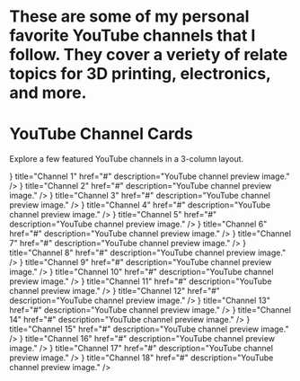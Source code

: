 
# These are some of my personal favorite YouTube channels that I follow. They cover a veriety of relate topics for 3D printing, electronics, and more.


 
# YouTube Channel Cards


Explore a few featured YouTube channels in a 3-column layout.

<Cards>
  <Cards.Card
    icon={<img src="https://cdn.jsdelivr.net/gh/JamesD3d/info3dimages@main/i/YOUTUBE/channels4_profile(1).webp" alt="YouTube Icon 1" width={40} height={40} style={ borderRadius: '8px' } />}
    title="Channel 1"
    href="#"
    description="YouTube channel preview image."
  />
  <Cards.Card
    icon={<img src="https://cdn.jsdelivr.net/gh/JamesD3d/info3dimages@main/i/YOUTUBE/channels4_profile(2).webp" alt="YouTube Icon 2" width={40} height={40} style={ borderRadius: '8px' } />}
    title="Channel 2"
    href="#"
    description="YouTube channel preview image."
  />
  <Cards.Card
    icon={<img src="https://cdn.jsdelivr.net/gh/JamesD3d/info3dimages@main/i/YOUTUBE/channels4_profile(3).webp" alt="YouTube Icon 3" width={40} height={40} style={ borderRadius: '8px' } />}
    title="Channel 3"
    href="#"
    description="YouTube channel preview image."
  />
  <Cards.Card
    icon={<img src="https://cdn.jsdelivr.net/gh/JamesD3d/info3dimages@main/i/YOUTUBE/channels4_profile(4).webp" alt="YouTube Icon 4" width={40} height={40} style={ borderRadius: '8px' } />}
    title="Channel 4"
    href="#"
    description="YouTube channel preview image."
  />
  <Cards.Card
    icon={<img src="https://cdn.jsdelivr.net/gh/JamesD3d/info3dimages@main/i/YOUTUBE/channels4_profile(5).webp" alt="YouTube Icon 5" width={40} height={40} style={ borderRadius: '8px' } />}
    title="Channel 5"
    href="#"
    description="YouTube channel preview image."
  />
  <Cards.Card
    icon={<img src="https://cdn.jsdelivr.net/gh/JamesD3d/info3dimages@main/i/YOUTUBE/channels4_profile(6).webp" alt="YouTube Icon 6" width={40} height={40} style={ borderRadius: '8px' } />}
    title="Channel 6"
    href="#"
    description="YouTube channel preview image."
  />
  <Cards.Card
    icon={<img src="https://cdn.jsdelivr.net/gh/JamesD3d/info3dimages@main/i/YOUTUBE/channels4_profile(7).webp" alt="YouTube Icon 7" width={40} height={40} style={ borderRadius: '8px' } />}
    title="Channel 7"
    href="#"
    description="YouTube channel preview image."
  />
  <Cards.Card
    icon={<img src="https://cdn.jsdelivr.net/gh/JamesD3d/info3dimages@main/i/YOUTUBE/channels4_profile(8).webp" alt="YouTube Icon 8" width={40} height={40} style={ borderRadius: '8px' } />}
    title="Channel 8"
    href="#"
    description="YouTube channel preview image."
  />
  <Cards.Card
    icon={<img src="https://cdn.jsdelivr.net/gh/JamesD3d/info3dimages@main/i/YOUTUBE/channels4_profile(9).webp" alt="YouTube Icon 9" width={40} height={40} style={ borderRadius: '8px' } />}
    title="Channel 9"
    href="#"
    description="YouTube channel preview image."
  />
  <Cards.Card
    icon={<img src="https://cdn.jsdelivr.net/gh/JamesD3d/info3dimages@main/i/YOUTUBE/channels4_profile(10).webp" alt="YouTube Icon 10" width={40} height={40} style={ borderRadius: '8px' } />}
    title="Channel 10"
    href="#"
    description="YouTube channel preview image."
  />
  <Cards.Card
    icon={<img src="https://cdn.jsdelivr.net/gh/JamesD3d/info3dimages@main/i/YOUTUBE/channels4_profile(11).webp" alt="YouTube Icon 11" width={40} height={40} style={ borderRadius: '8px' } />}
    title="Channel 11"
    href="#"
    description="YouTube channel preview image."
  />
  <Cards.Card
    icon={<img src="https://cdn.jsdelivr.net/gh/JamesD3d/info3dimages@main/i/YOUTUBE/channels4_profile(12).webp" alt="YouTube Icon 12" width={40} height={40} style={ borderRadius: '8px' } />}
    title="Channel 12"
    href="#"
    description="YouTube channel preview image."
  />
  <Cards.Card
    icon={<img src="https://cdn.jsdelivr.net/gh/JamesD3d/info3dimages@main/i/YOUTUBE/channels4_profile(13).webp" alt="YouTube Icon 13" width={40} height={40} style={ borderRadius: '8px' } />}
    title="Channel 13"
    href="#"
    description="YouTube channel preview image."
  />
  <Cards.Card
    icon={<img src="https://cdn.jsdelivr.net/gh/JamesD3d/info3dimages@main/i/YOUTUBE/channels4_profile(14).webp" alt="YouTube Icon 14" width={40} height={40} style={ borderRadius: '8px' } />}
    title="Channel 14"
    href="#"
    description="YouTube channel preview image."
  />
  <Cards.Card
    icon={<img src="https://cdn.jsdelivr.net/gh/JamesD3d/info3dimages@main/i/YOUTUBE/channels4_profile(15).webp" alt="YouTube Icon 15" width={40} height={40} style={ borderRadius: '8px' } />}
    title="Channel 15"
    href="#"
    description="YouTube channel preview image."
  />
  <Cards.Card
    icon={<img src="https://cdn.jsdelivr.net/gh/JamesD3d/info3dimages@main/i/YOUTUBE/channels4_profile(16).webp" alt="YouTube Icon 16" width={40} height={40} style={ borderRadius: '8px' } />}
    title="Channel 16"
    href="#"
    description="YouTube channel preview image."
  />
  <Cards.Card
    icon={<img src="https://cdn.jsdelivr.net/gh/JamesD3d/info3dimages@main/i/YOUTUBE/channels4_profile(17).webp" alt="YouTube Icon 17" width={40} height={40} style={ borderRadius: '8px' } />}
    title="Channel 17"
    href="#"
    description="YouTube channel preview image."
  />
  <Cards.Card
    icon={<img src="https://cdn.jsdelivr.net/gh/JamesD3d/info3dimages@main/i/YOUTUBE/channels4_profile(18).webp" alt="YouTube Icon 18" width={40} height={40} style={ borderRadius: '8px' } />}
    title="Channel 18"
    href="#"
    description="YouTube channel preview image."
  />
</Cards>
